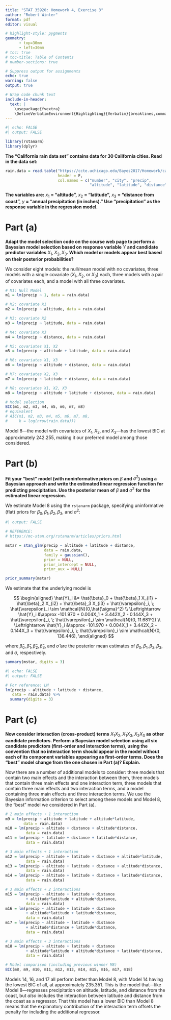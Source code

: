 ```yaml
---
title: "STAT 35920: Homework 4, Exercise 3"
author: "Robert Winter"
format: pdf
editor: visual

# highlight-style: pygments
geometry:
      - top=30mm
      - left=30mm
# toc: true
# toc-title: Table of Contents
# number-sections: true

# Suppress output for assignments
echo: true
warning: false
output: true

# Wrap code chunk text
include-in-header:
  text: |
    \usepackage{fvextra}
    \DefineVerbatimEnvironment{Highlighting}{Verbatim}{breaklines,commandchars=\\\{\}}
---
```


```r
#| echo: FALSE
#| output: FALSE

library(rstanarm)
library(dplyr)
```

**The "California rain data set" contains data for 30 California cities. Read in the data set:**

```r
rain.data = read.table("https://ccte.uchicago.edu/Bayes2017/Homework/calirain.txt",
                       header = F,
                       col.names = c("number", "city", "precip",
                                     "altitude", "latitude", "distance"))
```

**The variables are:** $x_1$ **= "altitude",** $x_2$ **= "latitude",** $x_3$ **= "distance from coast",** $y$ **= "annual precipitation (in inches)." Use "precipitation" as the response variable in the regression model.**

# Part (a)

**Adapt the model selection code on the course web page to perform a Bayesian model selection based on response variable** $Y$ **and candidate predictor variables** $X_1, X_2, X_3$**. Which model or models appear best based on their posterior probabilities?**

We consider eight models: the null/mean model with no covariates, three models with a single covariate ($X_1, X_2, \; \mathrm{or} \; X_3$) each, three models with a pair of covariates each, and a model with all three covariates.

```r
# M1: Null Model
m1 = lm(precip ~ 1, data = rain.data)

# M2: covariate X1
m2 = lm(precip ~ altitude, data = rain.data)

# M3: covariate X2
m3 = lm(precip ~ latitude, data = rain.data)

# M4: covariate X3
m4 = lm(precip ~ distance, data = rain.data)

# M5: covariates X1, X2
m5 = lm(precip ~ altitude + latitude, data = rain.data)

# M6: covariates X1, X3
m6 = lm(precip ~ altitude + distance, data = rain.data)

# M7: covariates X2, X3
m7 = lm(precip ~ latitude + distance, data = rain.data)

# M8: covariates X1, X2, X3
m8 = lm(precip ~ altitude + latitude + distance, data = rain.data)

# Model selection
BIC(m1, m2, m3, m4, m5, m6, m7, m8)
# equivalent
# AIC(m1, m2, m3, m4, m5, m6, m7, m8,
#     k = log(nrow(rain.data)))
```

Model 8—the model with covariates of $X_1, X_2, \; \mathrm{and} \; X_3$—has the lowest BIC at approximately $242.255$, making it our preferred model among those considered.

# Part (b)

**Fit your "best" model (with noninformative priors on** $\beta$ **and** $\sigma^2$**) using a Bayesian approach and write the estimated linear regression function for predicting precipitation. Use the posterior mean of** $\beta$ **and** $\sigma^2$ **for the estimated linear regression.**

We estimate Model 8 using the `rstanarm` package, specifying uninformative (flat) priors for $\beta_0, \beta_1, \beta_2, \beta_3$, and $\sigma^2$:

```r
#| output: FALSE

# REFERENCE:
# https://mc-stan.org/rstanarm/articles/priors.html

mstar = stan_glm(precip ~ altitude + latitude + distance,
                 data = rain.data,
                 family = gaussian(),
                 prior = NULL,
                 prior_intercept = NULL,
                 prior_aux = NULL)
```

```r
prior_summary(mstar)
```

We estimate that the underlying model is

$$
\begin{aligned}
\hat{Y}_i &= \hat{\beta}_0 + \hat{\beta}_1 X_{i1} + \hat{\beta}_2 X_{i2} + \hat{\beta}_3 X_{i3} + \hat{\varepsilon}_i, \; \hat{\varepsilon}_i \sim \mathcal{N}(0,\hat{\sigma}^2) \\
\Leftrightarrow \hat{Y}_i &\approx  -101.970 + 0.004X_1 + 3.442X_2 - 0.144X_3 + \hat{\varepsilon}_i, \; \hat{\varepsilon}_i \sim \mathcal{N}(0, 11.681^2) \\
\Leftrightarrow \hat{Y}_i &\approx  -101.970 + 0.004X_1 + 3.442X_2 - 0.144X_3 + \hat{\varepsilon}_i, \; \hat{\varepsilon}_i \sim \mathcal{N}(0, 136.446),
\end{aligned}
$$

where $\hat{\beta}_0, \hat{\beta}_1, \hat{\beta}_2, \hat{\beta}_3, \; \mathrm{and} \; \hat{\sigma}$ are the posterior mean estimates of $\beta_0, \beta_1, \beta_2, \beta_3, \; \mathrm{and} \; \sigma$, respectively.

```r
summary(mstar, digits = 3)
```

```r
#| echo: FALSE
#| output: FALSE

# For reference: LM 
lm(precip ~ altitude + latitude + distance,
   data = rain.data) %>%
  summary(digits = 3)
```

# Part (c)

**Now consider interaction (cross-product) terms** $X_1 X_2, X_1 X_3, X_2 X_3$ **as other candidate predictors. Perform a Bayesian model selection using all six candidate predictors (first-order and interaction terms), using the convention that no interaction term should appear in the model without each of its component variables appearing as first-order terms. Does the "best" model change from the one chosen in Part (a)? Explain.**

Now there are a number of additional models to consider: three models that contain two main effects and the interaction between them, three models that contain three main effects and one interaction term, three models that contain three main effects and two interaction terms, and a model containing three main effects and three interaction terms. We use the Bayesian information criterion to select among these models and Model 8, the "best" model we considered in Part (a).

```r
# 2 main effects + 1 interaction
m9 = lm(precip ~ altitude + latitude + altitude*latitude,
        data = rain.data)
m10 = lm(precip ~ altitude + distance + altitude*distance,
         data = rain.data)
m11 = lm(precip ~ latitude + distance + latitude*distance,
         data = rain.data)

# 3 main effects + 1 interaction
m12 = lm(precip ~ altitude + latitude + distance + altitude*latitude,
         data = rain.data)
m13 = lm(precip ~ altitude + latitude + distance + altitude*distance,
         data = rain.data)
m14 = lm(precip ~ altitude + latitude + distance + latitude*distance,
         data = rain.data)

# 3 main effects + 2 interactions
m15 = lm(precip ~ altitude + latitude + distance 
         + altitude*latitude + altitude*distance,
         data = rain.data)
m16 = lm(precip ~ altitude + latitude + distance
         + altitude*latitude + latitude*distance,
         data = rain.data)
m17 = lm(precip ~ altitude + latitude + distance
         + altitude*distance + latitude*distance,
         data = rain.data)

# 3 main effects + 3 interactions
m18 = lm(precip ~ altitude + latitude + distance
         + altitude*latitude + altitude*distance + latitude*distance,
         data = rain.data)

# Model comparison (including previous winner M8)
BIC(m8, m9, m10, m11, m12, m13, m14, m15, m16, m17, m18)
```

Models 14, 16, and 17 all perform better than Model 8, with Model 14 having the lowest BIC of all, at approximately $235.351$. This is the model that—like Model 8—regresses precipitation on altitude, latitude, and distance from the coast, but *also* includes the interaction between latitude and distance from the coast as a regressor. That this model has a lower BIC than Model 8 means that the explanatory contribution of the interaction term offsets the penalty for including the additional regressor.
